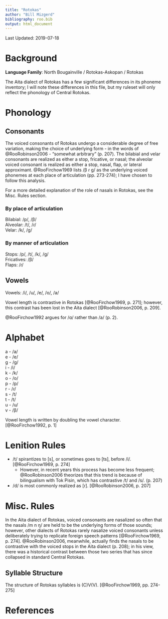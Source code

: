```yaml
---
title: "Rotokas"
author: "Bill Mizgerd"
bibliography: roo.bib
output: html_document
---
```


Last Updated: 2019-07-18

# Background

**Language Family**: North Bougainville / Rotokas-Askopan / Rotokas

The Aita dialect of Rotokas has a few significant differences in its phoneme inventory; I will note these differences in this file, but my ruleset will only reflect the phonology of Central Rotokas.

# Phonology

## Consonants

The voiced consonants of Rotokas undergo a considerable degree of free variation, making the choice of underlying form - in the words of @RooRobinson2006 - "somewhat arbitrary" (p. 207). The bilabial and velar consonants are realized as either a stop, fricative, or nasal; the alveolar voiced consonant is realized as either a stop, nasal, flap, or lateral approximant. @RooFirchow1969 lists /β ɾ ɡ/ as the underlying voiced phonemes at each place of articulation (pp. 273-274); I have chosen to follow this analysis.

For a more detailed explanation of the role of nasals in Rotokas, see the Misc. Rules section.

### By place of articulation

Bilabial: /p/, /β/  
Alveolar: /t/, /ɾ/  
Velar: /k/, /ɡ/  

### By manner of articulation

Stops: /p/, /t/, /k/, /ɡ/  
Fricatives: /β/  
Flaps: /ɾ/  

## Vowels

Vowels: /i/, /u/, /e/, /o/, /a/  

Vowel length is contrastive in Rotokas [@RooFirchow1969, p. 271]; however, this contrast has been lost in the Aita dialect [@RooRobinson2006, p. 209].

@RooFirchow1992 argues for /ɑ/ rather than /a/ (p. 2).

# Alphabet

a - /a/  
e - /e/  
g - /ɡ/  
i - /i/  
k - /k/  
o - /o/  
p - /p/  
r - /ɾ/  
s - /t/  
t - /t/  
u - /u/  
v - /β/  

Vowel length is written by doubling the vowel character. [@RooFirchow1992, p. 1]

# Lenition Rules

* /t/ spirantizes to [s], or sometimes goes to [ts], before /i/. [@RooFirchow1969, p. 274]
  * However, in recent years this process has become less frequent; @RooRobinson2006 theorizes that this trend is because of bilingualism with Tok Pisin, which has contrastive /t/ and /s/. (p. 207)
* /d/ is most commonly realized as [ɾ]. [@RooRobinson2006, p. 207]

# Misc. Rules

In the Aita dialect of Rotokas, voiced consonants are nasalized so often that the nasals /m n ŋ/ are held to be the underlying forms of those sounds; however, other dialects of Rotokas rarely nasalize voiced consonants unless deliberately trying to replicate foreign speech patterns [@RooFirchow1969, p. 274]. @RooRobinson2006, meanwhile, actually finds the nasals to be contrastive with the voiced stops in the Aita dialect (p. 208); in his view, there was a historical contrast between those two series that has since collapsed in standard Central Rotokas.

## Syllable Structure

The structure of Rotokas syllables is (C)V(V). [@RooFirchow1969, pp. 274-275]

# References
